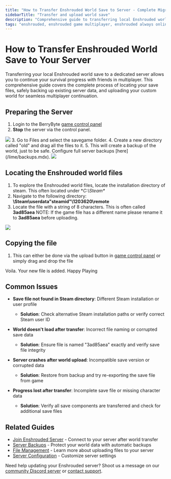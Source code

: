---
title: "How to Transfer Enshrouded World Save to Server - Complete Migration Guide"
sidebarTitle: "Transfer and upload world save"
description: "Comprehensive guide to transferring local Enshrouded world saves to your dedicated server. Learn how to locate save files, backup existing worlds, and upload custom worlds for multiplayer gameplay."
tags: "enshrouded, enshrouded game multiplayer, enshrouded always online, enshrouded community server"
---

# How to Transfer Enshrouded World Save to Your Server

Transferring your local Enshrouded world save to a dedicated server allows you to continue your survival progress with friends in multiplayer. This comprehensive guide covers the complete process of locating your save files, safely backing up existing server data, and uploading your custom world for seamless multiplayer continuation. 

## Preparing the Server
1. Login to the BerryByte [game control panel](https://game.berrybyte.net)
2. **Stop** the server via the control panel. 
<Frame>
  <img src="/images/panel/control-panel.png" />
</Frame>
3. Go to Files and select the savegame folder. 
4. Create a new directory called "old" and drag all the files to it. 
5. This will create a backup of the world, just to be safe. Configure full server backups [here](/lime/backups.mdx). 
<Frame>
  <img src="/images/games/enshrouded/backup-enshrouded.png" />
</Frame>

## Locating the Enshrouded world files
1. To explore the Enshrouded world files, locate the installation directory of steam. This often located under **C:\Steam\**
2. Navigate to the following directory: **\Steam\userdata\"steamid"\1203620\remote**
3. Locate the file with a string of 8 characters. This is often called **3ad85aea**
NOTE: If the game file has a different name please rename it to **3ad85aea** before uploading. 
<Frame>
  <img src="/images/general/savedfile-location.png" />
</Frame>

## Copying the file
1. This can either be done via the upload button in [game control panel](https://game.berrybyte.net) or simply drag and drop the file

Voila. Your new file is added. Happy Playing


## Common Issues

- **Save file not found in Steam directory**: Different Steam installation or user profile
  - **Solution**: Check alternative Steam installation paths or verify correct Steam user ID

- **World doesn't load after transfer**: Incorrect file naming or corrupted save data
  - **Solution**: Ensure file is named "3ad85aea" exactly and verify save file integrity

- **Server crashes after world upload**: Incompatible save version or corrupted data
  - **Solution**: Restore from backup and try re-exporting the save file from game

- **Progress lost after transfer**: Incomplete save file or missing character data
  - **Solution**: Verify all save components are transferred and check for additional save files

## Related Guides

- [Join Enshrouded Server](/games/enshrouded/join-server) - Connect to your server after world transfer
- [Server Backups](/panel/backups) - Protect your world data with automatic backups
- [File Management](/panel/importing-files) - Learn more about uploading files to your server
- [Server Configuration](/games/enshrouded/configure-server) - Customize server settings

Need help updating your Enshrouded server? Shoot us a message on our [community Discord server](https://berrybyte.net/discord) or [contact support](https://berrybyte.net/support).
